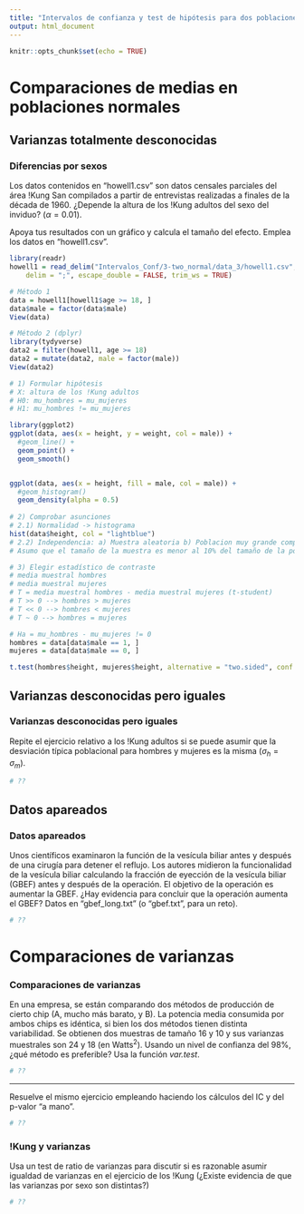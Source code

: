 ```yaml
---
title: "Intervalos de confianza y test de hipótesis para dos poblaciones normales"
output: html_document
---
```


```r
knitr::opts_chunk$set(echo = TRUE)
```

# Comparaciones de medias en poblaciones normales
## Varianzas totalmente desconocidas

### Diferencias por sexos
Los datos contenidos en "howell1.csv" son datos censales parciales del
área !Kung San compilados a partir de entrevistas realizadas a finales de la década
de 1960. ¿Depende la altura de los !Kung adultos del sexo del inviduo? ($\alpha=0.01$). 

Apoya tus resultados con un gráfico y calcula el tamaño del efecto. Emplea 
los datos en "howell1.csv".

```r
library(readr)
howell1 = read_delim("Intervalos_Conf/3-two_normal/data_3/howell1.csv", 
    delim = ";", escape_double = FALSE, trim_ws = TRUE)

# Método 1
data = howell1[howell1$age >= 18, ]
data$male = factor(data$male)
View(data)

# Método 2 (dplyr)
library(tydyverse)
data2 = filter(howell1, age >= 18) 
data2 = mutate(data2, male = factor(male)) 
View(data2)

# 1) Formular hipótesis
# X: altura de los !Kung adultos
# H0: mu_hombres = mu_mujeres
# H1: mu_hombres != mu_mujeres

library(ggplot2)
ggplot(data, aes(x = height, y = weight, col = male)) + 
  #geom_line() +
  geom_point() +
  geom_smooth() 


ggplot(data, aes(x = height, fill = male, col = male)) + 
  #geom_histogram()
  geom_density(alpha = 0.5)
  
# 2) Comprobar asunciones
# 2.1) Normalidad -> histograma
hist(data$height, col = "lightblue")
# 2.2) Independencia: a) Muestra aleatoria b) Poblacion muy grande comparado con la muestra
# Asumo que el tamaño de la muestra es menor al 10% del tamaño de la poblacion

# 3) Elegir estadístico de contraste 
# media muestral hombres
# media muestral mujeres 
# T = media muestral hombres - media muestral mujeres (t-student)
# T >> 0 --> hombres > mujeres
# T << 0 --> hombres < mujeres
# T ~ 0 --> hombres = mujeres

# Ha = mu_hombres - mu_mujeres != 0
hombres = data[data$male == 1, ]
mujeres = data[data$male == 0, ]

t.test(hombres$height, mujeres$height, alternative = "two.sided", conf.level = 0.99, mu = 0)


```


## Varianzas desconocidas pero iguales
### Varianzas desconocidas pero iguales
Repite el ejercicio relativo a los !Kung adultos si se puede asumir que 
la desviación típica poblacional para hombres y mujeres es la misma 
($\sigma_h = \sigma_m$).

```r
# ??
```


## Datos apareados
### Datos apareados
Unos científicos examinaron la función de la vesícula biliar antes y 
después de una cirugía  para detener el reflujo. Los autores midieron 
la funcionalidad de la vesícula biliar calculando la fracción de eyección de
la vesícula biliar (GBEF) antes y después de la operación. El objetivo de la 
operación es aumentar la GBEF. ¿Hay evidencia para concluir que la operación 
aumenta el GBEF? Datos en "gbef\_long.txt" (o "gbef.txt", para un reto).

```r
# ??
```

# Comparaciones de varianzas

### Comparaciones de varianzas
En una empresa, se están comparando dos métodos de producción de cierto chip 
(A, mucho más barato, y B). La potencia media consumida por ambos chips es 
idéntica, si bien los dos métodos tienen distinta variabilidad. Se obtienen 
dos muestras de tamaño 16 y 10 y sus varianzas muestrales son
$24$ y $18$ (en Watts$^2$). Usando un nivel de confianza del 98\%, ¿qué método 
es preferible? Usa la función *var.test*.

```r
# ??
```

--- 

Resuelve el mismo ejercicio empleando haciendo los cálculos del IC y del 
p-valor "a mano".

```r
# ??
```


### !Kung y varianzas
Usa un test de ratio de varianzas para discutir si es razonable asumir 
igualdad de varianzas en el ejercicio de los !Kung (¿Existe evidencia de que 
las varianzas por sexo son distintas?)

```r
# ??
```

